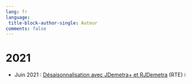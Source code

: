 ```yaml
---
lang: fr
language: 
 title-block-author-single: Auteur
comments: false
---
```


# 2021

- Juin 2021 : [Désaisonnalisation avec JDemetra+ et RJDemetra](/2021/rte/) (RTE) ![](/2021/rte/Cours/img/RTElogo.png){width="5%"}  
